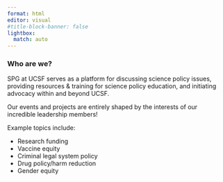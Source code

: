 ```yaml
---
format: html
editor: visual
#title-block-banner: false
lightbox:
  match: auto
---
```

### Who are we? {.heading-up}

SPG at UCSF serves as a platform for discussing science policy issues, providing resources & training for science policy education, and initiating advocacy within and beyond UCSF.

Our events and projects are entirely shaped by the interests of our incredible leadership members!

Example topics include:

-   Research funding
-   Vaccine equity
-   Criminal legal system policy
-   Drug policy/harm reduction
-   Gender equity
